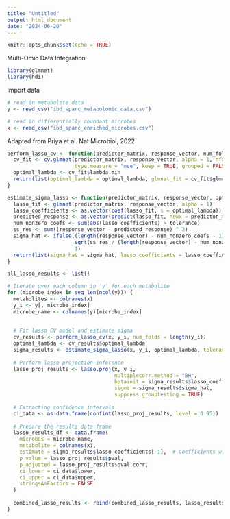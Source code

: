 ```yaml
---
title: "Untitled"
output: html_document
date: "2024-06-20"
---
```


```r
knitr::opts_chunk$set(echo = TRUE)
```


Multi-Omic Data Integration


```r
library(glmnet)
library(hdi)

```


Import data
```r
# read in metabolite data
y <- read_csv("ibd_sparc_metabolomic_data.csv")

# read in differentially abundant microbes 
x <- read_csv("ibd_sparc_enriched_microbes.csv")


```



Adapted from Priya et al. Nat Microbiol, 2022.
```r
perform_lasso_cv <- function(predictor_matrix, response_vector, num_folds){
  cv_fit <- cv.glmnet(predictor_matrix, response_vector, alpha = 1, nfolds = num_folds,
                      type.measure = "mse", keep = TRUE, grouped = FALSE, standardize = TRUE)
  optimal_lambda <- cv_fit$lambda.min
  return(list(optimal_lambda = optimal_lambda, glmnet_fit = cv_fit$glmnet.fit))
}


```



```r
estimate_sigma_lasso <- function(predictor_matrix, response_vector, optimal_lambda, tolerance) {
  lasso_fit <- glmnet(predictor_matrix, response_vector, alpha = 1)
  lasso_coefficients <- as.vector(coef(lasso_fit, s = optimal_lambda))
  predicted_response <- as.vector(predict(lasso_fit, newx = predictor_matrix, s = optimal_lambda))
  num_nonzero_coefs <- sum(abs(lasso_coefficients) > tolerance)
  ss_res <- sum((response_vector - predicted_response) ^ 2)
  sigma_hat <- ifelse((length(response_vector) - num_nonzero_coefs - 1) > 0,
                      sqrt(ss_res / (length(response_vector) - num_nonzero_coefs - 1)),
                      1)
  return(list(sigma_hat = sigma_hat, lasso_coefficients = lasso_coefficients))
}


```



```r
all_lasso_results <- list()

# Iterate over each column in 'y' for each metabolite
for (microbe_index in seq_len(ncol(y))) {
  metabolites <- colnames(x)
  y_i <- y[, microbe_index]
  microbe_name <- colnames(y)[microbe_index]
  
  
  # Fit lasso CV model and estimate sigma
  cv_results <- perform_lasso_cv(x, y_i, num_folds = length(y_i))
  optimal_lambda <- cv_results$optimal_lambda
  sigma_results <- estimate_sigma_lasso(x, y_i, optimal_lambda, tolerance = 1e-4)
  
  # Perform lasso projection inference
  lasso_proj_results <- lasso.proj(x, y_i, 
                                   multiplecorr.method = "BH",
                                   betainit = sigma_results$lasso_coefficients[-1], 
                                   sigma = sigma_results$sigma_hat,
                                   suppress.grouptesting = TRUE)
  
  # Extracting confidence intervals
  ci_data <- as.data.frame(confint(lasso_proj_results, level = 0.95))
  
  # Prepare the results data frame
  lasso_results_df <- data.frame(
    microbes = microbe_name,
    metabolite = colnames(x),
    estimate = sigma_results$lasso_coefficients[-1],  # Coefficients without the intercept,
    p_value = lasso_proj_results$pval,
    p_adjusted = lasso_proj_results$pval.corr,
    ci_lower = ci_data$lower,
    ci_upper = ci_data$upper,
    stringsAsFactors = FALSE
  )
  
  combined_lasso_results <- rbind(combined_lasso_results, lasso_results_df)
}



```







